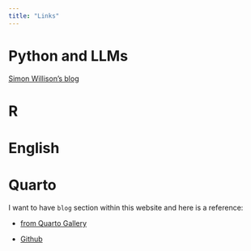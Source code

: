 ```yaml
---
title: "Links"
---
```



# Python and LLMs

[Simon Willison's blog](https://simonwillison.net/)

# R

# English

# Quarto

I want to have `blog` section within this website and here is a reference:

- [from Quarto Gallery](https://realworlddatascience.net/case-studies/)

- [Github](https://github.com/realworlddatascience/realworlddatascience.github.io/blob/main/case-studies/index.qmd)